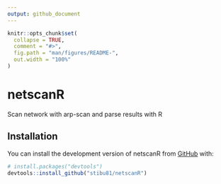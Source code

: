```yaml
---
output: github_document
---
```


<!-- README.md is generated from README.Rmd. Please edit that file -->

```r
knitr::opts_chunk$set(
  collapse = TRUE,
  comment = "#>",
  fig.path = "man/figures/README-",
  out.width = "100%"
)
```

# netscanR

<!-- badges: start -->
<!-- badges: end -->

Scan network with arp-scan and parse results with R 

## Installation

You can install the development version of netscanR from
[GitHub](https://github.com/) with:

``` r
# install.packages("devtools")
devtools::install_github("stibu81/netscanR")
```

